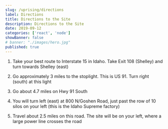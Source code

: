```yaml
---
slug: /uprising/directions
label: Directions
title: Directions to the Site
description: Directions to the Site
date: 2019-09-12
categories: ['react', 'node']
showBanner: false
# banner: "./images/hero.jpg"
published: true
---
```


1. Take your best route to Interstate 15 in Idaho. Take Exit 108 (Shelley) and turn towards Shelley (east)

2. Go approximately 3 miles to the stoplight. This is US 91. Turn right (south) at this light

3. Go about 4.7 miles on Hwy 91 South

4. You will turn left (east) at 800 N/Goshen Road, just past the row of 10 silos on your left (this is the Idaho Supreme factory)

5. Travel about 2.5 miles on this road. The site will be on your left, where a large power line crosses the road


<GoogleMap />

